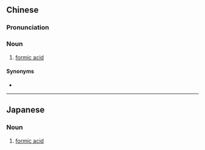 {{also|蚁酸}}
==Chinese==
{{zh-forms|s=蚁酸}}

===Pronunciation===
{{zh-pron
|m=yǐsuān
|c=ngai5 syun1
|cat=n
}}

===Noun===
{{zh-noun}}

# {{lb|zh|organic compound}} [[formic acid]]

====Synonyms====
* {{zh-l|甲酸}}

----

==Japanese==
{{ja-kanjitab|ぎ|さん|yomi=o}}

===Noun===
{{ja-noun|ぎさん}}

# {{lb|ja|organic compound|sort=ぎさん}} [[formic acid]]